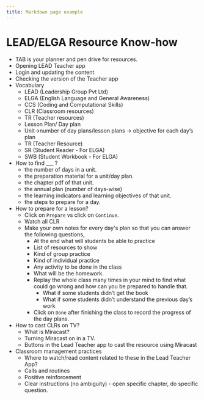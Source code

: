 ```yaml
---
title: Markdown page example
---
```


# LEAD/ELGA Resource Know-how



+ TAB is your planner and pen drive for resources.
+ Opening LEAD Teacher app
+ Login and updating the content
+ Checking the version of the Teacher app
+ Vocabulary
  - LEAD (Leadership Group Pvt Ltd)
  - ELGA (English Language and General Awareness)
  - CCS (Coding and Computational Skills)
  - CLR (Classroom resources)
  - TR (Teacher resources)
  - Lesson Plan/ Day plan
  - Unit->number of day plans/lesson plans -> objective for each day’s plan
  - TR (Teacher Resource)
  - SR (Student Reader - For ELGA)
  - SWB (Student Workbook - For ELGA)
+ How to find ___ ?
  - the number of days in a unit.
  - the preparation material for a unit/day plan.
  - the chapter pdf of that unit.
  - the annual plan (number of days-wise)
  - the learning indicators and learning objectives of that unit.
  - the steps to prepare for a day.
+ How to prepare for a lesson?
  - Click on `Prepare` vs click on `Continue`.
  - Watch all CLR
  - Make your own notes for every day's plan so that you can answer the following questions,
    - At the end what will students be able to practice
    - List of resources to show
    - Kind of group practice
    - Kind of individual practice
    - Any activity to be done in the class
    - What will be the homework.
    - Replay the whole class many times in your mind to find what could go wrong and how can you be prepared to handle that.
      - What if some students didn’t get the book
      - What if some students didn’t understand the previous day’s work
    - Click on `Done` after finishing the class to record the progress of the day plans.
+ How to cast CLRs on TV?
  - What is Miracast?
  - Turning Miracast on in a TV.
  - Buttons in the Lead Teacher app to cast the resource using Miracast
+ Classroom management practices
  - Where to watch/read content related to these in the Lead Teacher App?
  - Calls and routines
  - Positive reinforcement
  - Clear instructions (no ambiguity) - open specific chapter, do specific question.



